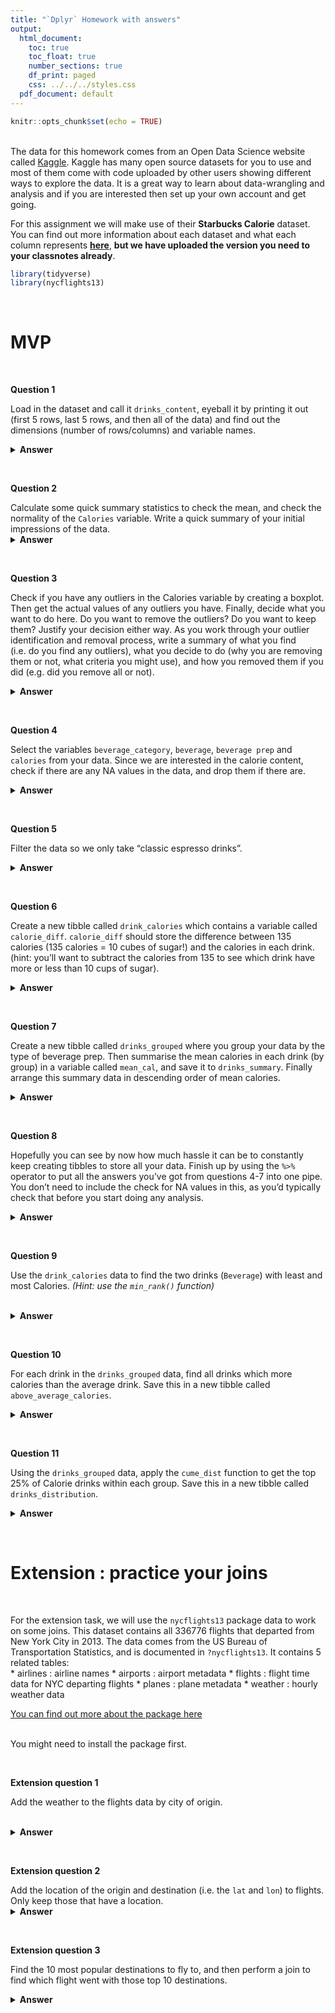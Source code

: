 ```yaml
---
title: "`Dplyr` Homework with answers"
output:
  html_document:
    toc: true
    toc_float: true
    number_sections: true
    df_print: paged
    css: ../../../styles.css
  pdf_document: default
---
```


```r
knitr::opts_chunk$set(echo = TRUE)
```

<br>
The data for this homework comes from an Open Data Science website called [Kaggle](https://www.kaggle.com/). Kaggle has many open source datasets for you to use and most of them come with code uploaded by other users showing different ways to explore the data. It is a great way to learn about data-wrangling and analysis and if you are interested then set up your own account and get going. 

For this assignment we will make use of their **Starbucks Calorie** dataset. You can find out more information about each dataset and what each column represents **[here](https://www.kaggle.com/starbucks/starbucks-menu)**, **but we have uploaded the version you need to your classnotes already**.   


```r
library(tidyverse)
library(nycflights13)
```

<br>

# MVP

<br>

**Question 1**

Load in the dataset and call it `drinks_content`, eyeball it by printing it out (first 5 rows, last 5 rows, and then all of the data) and find out the dimensions (number of rows/columns) and variable names. 
<br>

<details>
<summary> **Answer** </summary>
```r
# load the data in 
drinks_content <- read_csv("data/starbucks_drinkMenu_expanded.csv")

# first 5 rows
head(drinks_content,5)

# last 5 rows
tail(drinks_content,5)

# print the data out 
drinks_content

# get the dimensions
dim(drinks_content)

# get variable names 
names(drinks_content)
```
</details>
<br>


**Question 2**

Calculate some quick summary statistics to check the mean, and check the normality of the `Calories` variable. Write a quick summary of your initial impressions of the data. 
<br>
<details>
<summary> **Answer** </summary>
```r

# check the descriptive stats
summary(drinks_content$Calories)

# histogram
hist(drinks_content$Calories)
```
</details>
<br>


**Question 3**

Check if you have any outliers in the Calories variable by creating a boxplot. Then get the actual values of any outliers you have. Finally, decide what you want to do here. Do you want to remove the outliers? Do you want to keep them? Justify your decision either way. As you work through your outlier identification and removal process, write a summary of what you find (i.e. do you find any outliers), what you decide to do (why you are removing them or not, what criteria you might use), and how you removed them if you did (e.g. did you remove all or not). 
<br>

<details>
<summary> **Answer** </summary>

```r
# make a boxplot of outliers
boxplot(drinks_content$Calories)
## yep, seems I have an outlier... 

# get the outliers 
outliers <- boxplot(drinks_content$Calories, plot=FALSE)$out
print(outliers)
## I only have one, and it's pretty high, BUT... some drinks probably have loads more calories than others. So i'll keep it in. 

# # if you did remove it, you might do it this way:
# # remove them 
# drinks_content[which(drinks_content$Calories %in% outliers),]
# 
# # Now you can remove the rows containing the outliers, one possible option is:
# drinks_content_nooutlier <- drinks_content[-which(drinks_content$Calories %in% outliers),]
# 
# # check now outliers are gone
# boxplot(drinks_content_nooutlier$Calories)
```
</details>
<br>


**Question 4**

Select the variables `beverage_category`, `beverage`, `beverage prep` and `calories` from your data. Since we are interested in the calorie content, check if there are any NA values in the data, and drop them if there are. 
<br>

<details>
<summary> **Answer** </summary>
```r
# select the variables
drinks <- select(drinks_content, Beverage_category, Beverage, Beverage_prep, Calories)

# check for NA's
is.na(drinks$Calories)

# no NA values, so we're all good
```
</details>
<br>


**Question 5**

Filter the data so we only take "classic espresso drinks".
<br>

<details>
<summary> **Answer** </summary>
```r

# filter the data 
espresso_drinks <- filter(drinks, Beverage_category == "Classic Espresso Drinks")

```
</details>
<br>


**Question 6**

Create a new tibble called `drink_calories` which contains a variable called `calorie_diff`. `calorie_diff` should store the difference between 135 calories (135 calories = 10 cubes of sugar!) and the calories in each drink. 
(hint: you'll want to subtract the calories from 135 to see which drink have more or less than 10 cups of sugar). 
<br>

<details>
<summary> **Answer** </summary>
```r
# create a new variable 
drink_calories <- mutate(espresso_drinks, calorie_diff = 135 - Calories)
```
</details>
<br>


**Question 7**

Create a new tibble called `drinks_grouped` where you group your data by the type of beverage prep. Then summarise the mean calories in each drink (by group) in a variable called `mean_cal`, and save it to `drinks_summary`. Finally arrange this summary data in descending order of mean calories. 
<br>

<details>
<summary> **Answer** </summary>

```r
# group the data 
drinks_grouped <- group_by(drink_calories, Beverage_prep)

# summarise the data 
drinks_summary <- summarise(drinks_grouped, mean_cal = mean(Calories))

# arrange in descending order 
arrange(drinks_summary,desc(mean_cal))

```
</details>
<br>


**Question 8**

Hopefully you can see by now how much hassle it can be to constantly keep creating tibbles to store all your data. 
Finish up by using the `%>%` operator to put all the answers you've got from questions 4-7 into one pipe. You don't need to include the check for NA values in this, as you'd typically check that before you start doing any analysis. 
<br>

<details>
<summary> **Answer** </summary>
```r

# pipe everything 
drinks_pipe <- drinks_content %>%
    select(Beverage_category, Beverage, Beverage_prep, Calories) %>%
    filter(Beverage_category == "Classic Espresso Drinks") %>%
    mutate(calorie_diff = 135 - Calories) %>%
    group_by(Beverage_prep) %>%
    summarise(mean_cal = mean(Calories)) %>%
    arrange(desc(mean_cal))

```
</details>
<br>


**Question 9**

Use the `drink_calories` data to find the two drinks (`Beverage`) with least and most Calories. *(Hint: use the `min_rank()` function)*       
<br>

<details>
<summary> **Answer** </summary>
```r

# calculate least calories
least_calories <- drink_calories %>%
  arrange(Calories) %>%
  mutate(ranking = min_rank(Calories)) %>%
  filter(ranking <=2)

# calculate most calories
most_calories <- drink_calories %>%
  mutate(ranking = min_rank(desc(Calories))) %>%
  filter(ranking <=2)

```
</details>
<br>


**Question 10**

For each drink in the `drinks_grouped` data, find all drinks which more calories than the average drink. Save this in a new tibble called `above_average_calories`. 
<br>

<details>
<summary> **Answer** </summary>
```r
above_average_calories <- drinks_grouped %>%
  filter(Calories > mean(Calories))
```
</details>
<br>


**Question 11**

Using the `drinks_grouped` data, apply the `cume_dist` function to get the top 25% of Calorie drinks within each group. Save this in a new tibble called `drinks_distribution`.
<br>

<details>
<summary> **Answer** </summary>
```r
drinks_distribution <- drinks_grouped %>%
  filter(cume_dist(desc(Calories)) < 0.25) %>%
  select(Beverage_category,Beverage_prep)

drinks_distribution

names(drinks_distribution)
```
</details>
<br>


# Extension : practice your joins
<br>

For the extension task, we will use the `nycflights13` package data to work on some joins. This dataset contains all 336776 flights that departed from New York City in 2013. The data comes from the US Bureau of Transportation Statistics, and is documented in `?nycflights13`. It contains 5 related tables: 
<br>
* airlines : airline names
* airports : airport metadata
* flights  : flight time data for NYC departing flights 
* planes   : plane metadata
* weather  : hourly weather data 

[You can find out more about the package here]( https://CRAN.R-project.org/package=nycflights13)  
<br>

You might need to install the package first. 

<br>

**Extension question 1**

Add the weather to the flights data by city of origin.  
<br>

<details>
<summary> **Answer** </summary>
```r
weather_join <- left_join(flights, weather, by=c("origin","time_hour"))

```
</details>
<br>


**Extension question 2**

Add the location of the origin and destination (i.e. the `lat` and `lon`) to flights. Only keep those that have a location. 
<br>
<details>
<summary> **Answer** </summary>
```r
location <- flights %>%
     inner_join(airports, by=c("origin"="faa")) %>%
     inner_join(airports, by=c("dest"="faa"))

```
</details>
<br>


**Extension question 3**

Find the 10 most popular destinations to fly to, and then perform a join to find which flight went with those top 10 destinations. 
<br>

<details>
<summary> **Answer** </summary>
```r

# find the top 10 destinations
top_destinations <- flights %>%
  group_by(dest) %>%
  summarise(flight_cnt = n()) %>%
  arrange(desc(flight_cnt)) %>%
  filter(row_number() <= 10) 

# could use a semi_join or an inner join to only keep flights destination that match the top 10
flights %>% 
  semi_join(top_destinations)

```
</details>
















